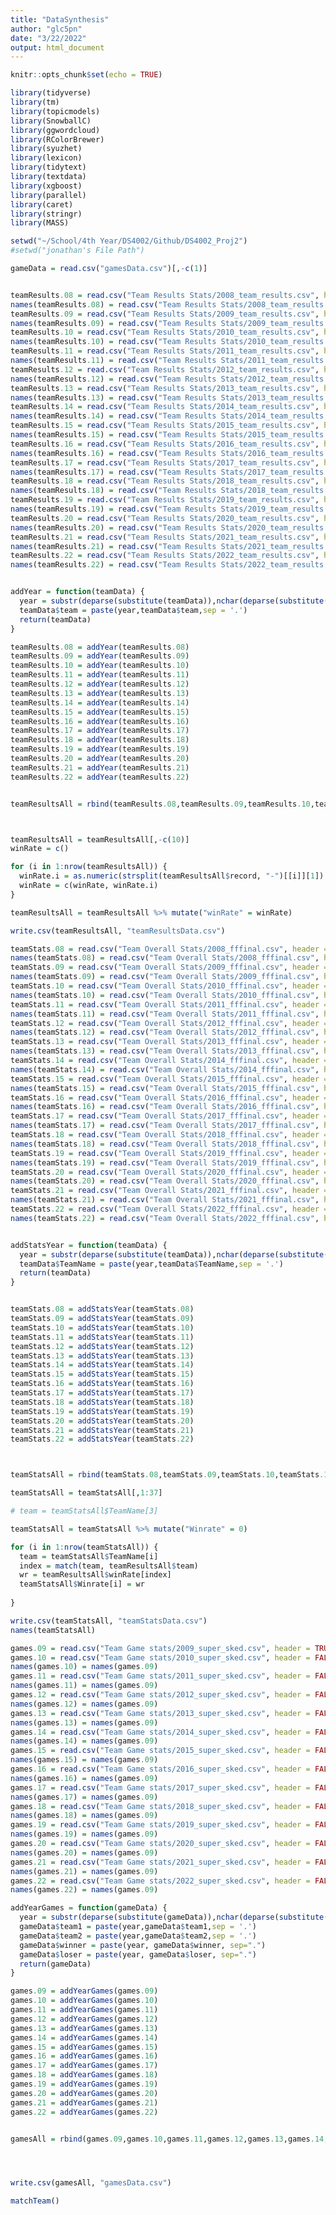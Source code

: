 ```yaml
---
title: "DataSynthesis"
author: "glc5pn"
date: "3/22/2022"
output: html_document
---
```


```r
knitr::opts_chunk$set(echo = TRUE)

library(tidyverse)
library(tm)
library(topicmodels)
library(SnowballC)
library(ggwordcloud)
library(RColorBrewer)
library(syuzhet)
library(lexicon)
library(tidytext)
library(textdata)
library(xgboost)
library(parallel)
library(caret)
library(stringr)
library(MASS)

setwd("~/School/4th Year/DS4002/Github/DS4002_Proj2")
#setwd("jonathan's File Path")
```


```r
gameData = read.csv("gamesData.csv")[,-c(1)]


teamResults.08 = read.csv("Team Results Stats/2008_team_results.csv", header = FALSE)[-c(1),]
names(teamResults.08) = read.csv("Team Results Stats/2008_team_results.csv", header = FALSE)[1,]
teamResults.09 = read.csv("Team Results Stats/2009_team_results.csv", header = FALSE)[-c(1),]
names(teamResults.09) = read.csv("Team Results Stats/2009_team_results.csv", header = FALSE)[1,]
teamResults.10 = read.csv("Team Results Stats/2010_team_results.csv", header = FALSE)[-c(1),]
names(teamResults.10) = read.csv("Team Results Stats/2010_team_results.csv", header = FALSE)[1,]
teamResults.11 = read.csv("Team Results Stats/2011_team_results.csv", header = FALSE)[-c(1),]
names(teamResults.11) = read.csv("Team Results Stats/2011_team_results.csv", header = FALSE)[1,]
teamResults.12 = read.csv("Team Results Stats/2012_team_results.csv", header = FALSE)[-c(1),]
names(teamResults.12) = read.csv("Team Results Stats/2012_team_results.csv", header = FALSE)[1,]
teamResults.13 = read.csv("Team Results Stats/2013_team_results.csv", header = FALSE)[-c(1),]
names(teamResults.13) = read.csv("Team Results Stats/2013_team_results.csv", header = FALSE)[1,]
teamResults.14 = read.csv("Team Results Stats/2014_team_results.csv", header = FALSE)[-c(1),]
names(teamResults.14) = read.csv("Team Results Stats/2014_team_results.csv", header = FALSE)[1,]
teamResults.15 = read.csv("Team Results Stats/2015_team_results.csv", header = FALSE)[-c(1),]
names(teamResults.15) = read.csv("Team Results Stats/2015_team_results.csv", header = FALSE)[1,]
teamResults.16 = read.csv("Team Results Stats/2016_team_results.csv", header = FALSE)[-c(1),]
names(teamResults.16) = read.csv("Team Results Stats/2016_team_results.csv", header = FALSE)[1,]
teamResults.17 = read.csv("Team Results Stats/2017_team_results.csv", header = FALSE)[-c(1),]
names(teamResults.17) = read.csv("Team Results Stats/2017_team_results.csv", header = FALSE)[1,]
teamResults.18 = read.csv("Team Results Stats/2018_team_results.csv", header = FALSE)[-c(1),]
names(teamResults.18) = read.csv("Team Results Stats/2018_team_results.csv", header = FALSE)[1,]
teamResults.19 = read.csv("Team Results Stats/2019_team_results.csv", header = FALSE)[-c(1),]
names(teamResults.19) = read.csv("Team Results Stats/2019_team_results.csv", header = FALSE)[1,]
teamResults.20 = read.csv("Team Results Stats/2020_team_results.csv", header = FALSE)[-c(1),]
names(teamResults.20) = read.csv("Team Results Stats/2020_team_results.csv", header = FALSE)[1,]
teamResults.21 = read.csv("Team Results Stats/2021_team_results.csv", header = FALSE)[-c(1),]
names(teamResults.21) = read.csv("Team Results Stats/2021_team_results.csv", header = FALSE)[1,]
teamResults.22 = read.csv("Team Results Stats/2022_team_results.csv", header = FALSE)[-c(1),]
names(teamResults.22) = read.csv("Team Results Stats/2022_team_results.csv", header = FALSE)[1,]


addYear = function(teamData) {
  year = substr(deparse(substitute(teamData)),nchar(deparse(substitute(teamData)))-1,nchar(deparse(substitute(teamData))))
  teamData$team = paste(year,teamData$team,sep = '.')
  return(teamData)
}

teamResults.08 = addYear(teamResults.08)
teamResults.09 = addYear(teamResults.09)
teamResults.10 = addYear(teamResults.10)
teamResults.11 = addYear(teamResults.11)
teamResults.12 = addYear(teamResults.12)
teamResults.13 = addYear(teamResults.13)
teamResults.14 = addYear(teamResults.14)
teamResults.15 = addYear(teamResults.15)
teamResults.16 = addYear(teamResults.16)
teamResults.17 = addYear(teamResults.17)
teamResults.18 = addYear(teamResults.18)
teamResults.19 = addYear(teamResults.19)
teamResults.20 = addYear(teamResults.20)
teamResults.21 = addYear(teamResults.21)
teamResults.22 = addYear(teamResults.22)


teamResultsAll = rbind(teamResults.08,teamResults.09,teamResults.10,teamResults.11,teamResults.12,teamResults.13,teamResults.14,teamResults.15,teamResults.16,teamResults.17,teamResults.18,teamResults.19,teamResults.20,teamResults.21,teamResults.22)



teamResultsAll = teamResultsAll[,-c(10)]
winRate = c()

for (i in 1:nrow(teamResultsAll)) {
  winRate.i = as.numeric(strsplit(teamResultsAll$record, "-")[[i]][1]) / (as.numeric(strsplit(teamResultsAll$record, "-")[[i]][2]) + as.numeric(strsplit(teamResultsAll$record, "-")[[i]][1]))
  winRate = c(winRate, winRate.i)
}

teamResultsAll = teamResultsAll %>% mutate("winRate" = winRate)

write.csv(teamResultsAll, "teamResultsData.csv")
```




```r
teamStats.08 = read.csv("Team Overall Stats/2008_fffinal.csv", header = FALSE)[-c(1),]
names(teamStats.08) = read.csv("Team Overall Stats/2008_fffinal.csv", header = FALSE)[1,]
teamStats.09 = read.csv("Team Overall Stats/2009_fffinal.csv", header = FALSE)[-c(1),]
names(teamStats.09) = read.csv("Team Overall Stats/2009_fffinal.csv", header = FALSE)[1,]
teamStats.10 = read.csv("Team Overall Stats/2010_fffinal.csv", header = FALSE)[-c(1),]
names(teamStats.10) = read.csv("Team Overall Stats/2010_fffinal.csv", header = FALSE)[1,]
teamStats.11 = read.csv("Team Overall Stats/2011_fffinal.csv", header = FALSE)[-c(1),]
names(teamStats.11) = read.csv("Team Overall Stats/2011_fffinal.csv", header = FALSE)[1,]
teamStats.12 = read.csv("Team Overall Stats/2012_fffinal.csv", header = FALSE)[-c(1),]
names(teamStats.12) = read.csv("Team Overall Stats/2012_fffinal.csv", header = FALSE)[1,]
teamStats.13 = read.csv("Team Overall Stats/2013_fffinal.csv", header = FALSE)[-c(1),]
names(teamStats.13) = read.csv("Team Overall Stats/2013_fffinal.csv", header = FALSE)[1,]
teamStats.14 = read.csv("Team Overall Stats/2014_fffinal.csv", header = FALSE)[-c(1),]
names(teamStats.14) = read.csv("Team Overall Stats/2014_fffinal.csv", header = FALSE)[1,]
teamStats.15 = read.csv("Team Overall Stats/2015_fffinal.csv", header = FALSE)[-c(1),]
names(teamStats.15) = read.csv("Team Overall Stats/2015_fffinal.csv", header = FALSE)[1,]
teamStats.16 = read.csv("Team Overall Stats/2016_fffinal.csv", header = FALSE)[-c(1),]
names(teamStats.16) = read.csv("Team Overall Stats/2016_fffinal.csv", header = FALSE)[1,]
teamStats.17 = read.csv("Team Overall Stats/2017_fffinal.csv", header = FALSE)[-c(1),]
names(teamStats.17) = read.csv("Team Overall Stats/2017_fffinal.csv", header = FALSE)[1,]
teamStats.18 = read.csv("Team Overall Stats/2018_fffinal.csv", header = FALSE)[-c(1),]
names(teamStats.18) = read.csv("Team Overall Stats/2018_fffinal.csv", header = FALSE)[1,]
teamStats.19 = read.csv("Team Overall Stats/2019_fffinal.csv", header = FALSE)[-c(1),]
names(teamStats.19) = read.csv("Team Overall Stats/2019_fffinal.csv", header = FALSE)[1,]
teamStats.20 = read.csv("Team Overall Stats/2020_fffinal.csv", header = FALSE)[-c(1),]
names(teamStats.20) = read.csv("Team Overall Stats/2020_fffinal.csv", header = FALSE)[1,]
teamStats.21 = read.csv("Team Overall Stats/2021_fffinal.csv", header = FALSE)[-c(1),]
names(teamStats.21) = read.csv("Team Overall Stats/2021_fffinal.csv", header = FALSE)[1,]
teamStats.22 = read.csv("Team Overall Stats/2022_fffinal.csv", header = FALSE)[-c(1),]
names(teamStats.22) = read.csv("Team Overall Stats/2022_fffinal.csv", header = FALSE)[1,]


addStatsYear = function(teamData) {
  year = substr(deparse(substitute(teamData)),nchar(deparse(substitute(teamData)))-1,nchar(deparse(substitute(teamData))))
  teamData$TeamName = paste(year,teamData$TeamName,sep = '.')
  return(teamData)
}


teamStats.08 = addStatsYear(teamStats.08)
teamStats.09 = addStatsYear(teamStats.09)
teamStats.10 = addStatsYear(teamStats.10)
teamStats.11 = addStatsYear(teamStats.11)
teamStats.12 = addStatsYear(teamStats.12)
teamStats.13 = addStatsYear(teamStats.13)
teamStats.14 = addStatsYear(teamStats.14)
teamStats.15 = addStatsYear(teamStats.15)
teamStats.16 = addStatsYear(teamStats.16)
teamStats.17 = addStatsYear(teamStats.17)
teamStats.18 = addStatsYear(teamStats.18)
teamStats.19 = addStatsYear(teamStats.19)
teamStats.20 = addStatsYear(teamStats.20)
teamStats.21 = addStatsYear(teamStats.21)
teamStats.22 = addStatsYear(teamStats.22)



teamStatsAll = rbind(teamStats.08,teamStats.09,teamStats.10,teamStats.11,teamStats.12,teamStats.13,teamStats.14,teamStats.15,teamStats.16,teamStats.17,teamStats.18,teamStats.19,teamStats.20,teamStats.21,teamStats.22)

teamStatsAll = teamStatsAll[,1:37]

# team = teamStatsAll$TeamName[3]

teamStatsAll = teamStatsAll %>% mutate("Winrate" = 0)

for (i in 1:nrow(teamStatsAll)) {
  team = teamStatsAll$TeamName[i]
  index = match(team, teamResultsAll$team)
  wr = teamResultsAll$winRate[index]
  teamStatsAll$Winrate[i] = wr
  
}

write.csv(teamStatsAll, "teamStatsData.csv")
names(teamStatsAll)
```


```r
games.09 = read.csv("Team Game stats/2009_super_sked.csv", header = TRUE)
games.10 = read.csv("Team Game stats/2010_super_sked.csv", header = FALSE)[,-c(21:22,51:55)]
names(games.10) = names(games.09)
games.11 = read.csv("Team Game stats/2011_super_sked.csv", header = FALSE)[,-c(21:22,51:55)]
names(games.11) = names(games.09)
games.12 = read.csv("Team Game stats/2012_super_sked.csv", header = FALSE)[,-c(21:22,51:55)]
names(games.12) = names(games.09)
games.13 = read.csv("Team Game stats/2013_super_sked.csv", header = FALSE)[,-c(21:22,51:55)]
names(games.13) = names(games.09)
games.14 = read.csv("Team Game stats/2014_super_sked.csv", header = FALSE)[,-c(21:22,51:55)]
names(games.14) = names(games.09)
games.15 = read.csv("Team Game stats/2015_super_sked.csv", header = FALSE)[,-c(21:22,51:55)]
names(games.15) = names(games.09)
games.16 = read.csv("Team Game stats/2016_super_sked.csv", header = FALSE)[,-c(21:22,51:55)]
names(games.16) = names(games.09)
games.17 = read.csv("Team Game stats/2017_super_sked.csv", header = FALSE)[,-c(21:22,51:55)]
names(games.17) = names(games.09)
games.18 = read.csv("Team Game stats/2018_super_sked.csv", header = FALSE)[,-c(21:22,51:55)]
names(games.18) = names(games.09)
games.19 = read.csv("Team Game stats/2019_super_sked.csv", header = FALSE)[,-c(21:22,51:55)]
names(games.19) = names(games.09)
games.20 = read.csv("Team Game stats/2020_super_sked.csv", header = FALSE)[,-c(21:22,51:55)]
names(games.20) = names(games.09)
games.21 = read.csv("Team Game stats/2021_super_sked.csv", header = FALSE)[,-c(21:22,51:55)]
names(games.21) = names(games.09)
games.22 = read.csv("Team Game stats/2022_super_sked.csv", header = FALSE)[,-c(21:22,51:55)]
names(games.22) = names(games.09)

addYearGames = function(gameData) {
  year = substr(deparse(substitute(gameData)),nchar(deparse(substitute(gameData)))-1,nchar(deparse(substitute(gameData))))
  gameData$team1 = paste(year,gameData$team1,sep = '.')
  gameData$team2 = paste(year,gameData$team2,sep = '.')
  gameData$winner = paste(year, gameData$winner, sep=".")
  gameData$loser = paste(year, gameData$loser, sep=".")
  return(gameData)
}

games.09 = addYearGames(games.09)
games.10 = addYearGames(games.10)
games.11 = addYearGames(games.11)
games.12 = addYearGames(games.12)
games.13 = addYearGames(games.13)
games.14 = addYearGames(games.14)
games.15 = addYearGames(games.15)
games.16 = addYearGames(games.16)
games.17 = addYearGames(games.17)
games.18 = addYearGames(games.18)
games.19 = addYearGames(games.19)
games.20 = addYearGames(games.20)
games.21 = addYearGames(games.21)
games.22 = addYearGames(games.22)


gamesAll = rbind(games.09,games.10,games.11,games.12,games.13,games.14,games.15,games.16,games.17,games.18,games.19,games.20,games.21,games.22)




write.csv(gamesAll, "gamesData.csv")
```



```r

matchTeam()

```




